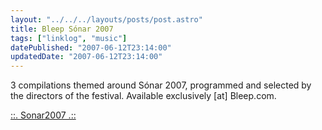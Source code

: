 ```yaml
---
layout: "../../../layouts/posts/post.astro"
title: Bleep Sónar 2007
tags: ["linklog", "music"]
datePublished: "2007-06-12T23:14:00"
updatedDate: "2007-06-12T23:14:00"
---
```


3 compilations themed around Sónar 2007, programmed and selected by the directors of the festival. Available exclusively [at] Bleep.com.

[::. Sonar2007 .::](http://www.bleep.com/sonar/)
